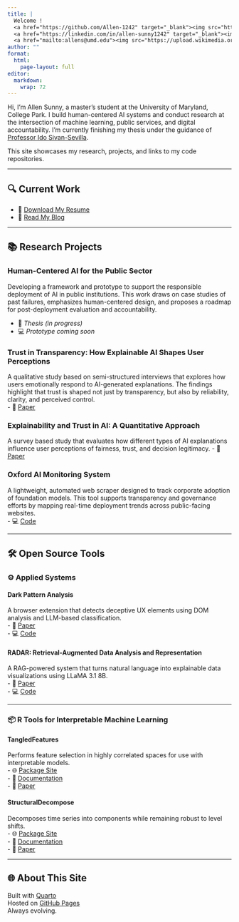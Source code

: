 ```yaml
---
title: |
  Welcome !  
  <a href="https://github.com/Allen-1242" target="_blank"><img src="https://github.githubassets.com/favicons/favicon.svg" height="20" alt="GitHub"/></a> 
  <a href="https://linkedin.com/in/allen-sunny1242" target="_blank"><img src="https://cdn-icons-png.flaticon.com/512/174/174857.png" height="20" alt="LinkedIn"/></a> 
  <a href="mailto:allens@umd.edu"><img src="https://upload.wikimedia.org/wikipedia/commons/4/4e/Mail_%28iOS%29.svg" height="20" alt="Email"/></a> 
author: ""
format:
  html:
    page-layout: full
editor: 
  markdown: 
    wrap: 72
---
```


Hi, I'm Allen Sunny, a master's student at the University of Maryland,
College Park. I build human-centered AI systems and conduct research at
the intersection of machine learning, public services, and digital
accountability. I'm currently finishing my thesis under the guidance of
[Professor Ido
Sivan-Sevilla](https://ischool.umd.edu/directory/ido-sivan-sevilla/).

This site showcases my research, projects, and links to my code
repositories.

------------------------------------------------------------------------

## 🔍 Current Work

-   📄 [Download My Resume](papers/Allen_Sunny_Resume.pdf)
-   📝 [Read My Blog](https://allensai.substack.com/)

------------------------------------------------------------------------

## 📚 Research Projects

### Human-Centered AI for the Public Sector

Developing a framework and prototype to support the responsible
deployment of AI in public institutions. This work draws on case studies
of past failures, emphasizes human-centered design, and proposes a
roadmap for post-deployment evaluation and accountability.

-   📄 *Thesis (in progress)*\
-   💻 *Prototype coming soon*

### Trust in Transparency: How Explainable AI Shapes User Perceptions

A qualitative study based on semi-structured interviews that explores
how users emotionally respond to AI-generated explanations. The findings
highlight that trust is shaped not just by transparency, but also by
reliability, clarity, and perceived control.\
- 📄 [Paper](https://arxiv.org/pdf/2510.04968)

### Explainability and Trust in AI: A Quantitative Approach

A survey based study that evaluates how different types of AI
explanations influence user perceptions of fairness, trust, and decision
legitimacy. - 📄
[Paper](papers/Explainability_Trust_Quantitative/)

### Oxford AI Monitoring System

A lightweight, automated web scraper designed to track corporate
adoption of foundation models. This tool supports transparency and
governance efforts by mapping real-time deployment trends across
public-facing websites.\
- 💻 [Code](https://github.com/Allen-1242/Oxford_AI_Monitoring)

------------------------------------------------------------------------

## 🛠️ Open Source Tools

### ⚙️ Applied Systems

#### **Dark Pattern Analysis**

A browser extension that detects deceptive UX elements using DOM
analysis and LLM-based classification.\
- 📄 [Paper](papers/CMSC_839__Checkpoint4.pdf)\
- 💻 [Code](https://github.com/Allen-1242/Dark_Patterns)

#### **RADAR: Retrieval-Augmented Data Analysis and Representation**

A RAG-powered system that turns natural language into explainable data
visualizations using LLaMA 3.1 8B.\
- 📄 [Paper](papers/INST760.pdf)\
- 💻 [Code](https://github.com/Allen-1242/Radar)

------------------------------------------------------------------------

### 📦 R Tools for Interpretable Machine Learning

#### **TangledFeatures**

Performs feature selection in highly correlated spaces for use with
interpretable models.\
- 🌐 [Package Site](https://allen-1242.github.io/TangledFeatures/)\
- 📄
[Documentation](https://cloud.r-project.org/web/packages/TangledFeatures/TangledFeatures.pdf)\
- 🧠 [Paper](papers/TangledFeatures.pdf)

#### **StructuralDecompose**

Decomposes time series into components while remaining robust to level
shifts.\
- 🌐 [Package Site](https://allen-1242.github.io/StructuralDecompose/)\
- 📄
[Documentation](https://cloud.r-project.org/web/packages/StructuralDecompose/StructuralDecompose.pdf)\
- 🧠 [Paper](https://arxiv.org/pdf/2510.04974)

------------------------------------------------------------------------

## 🌐 About This Site

Built with [Quarto](https://quarto.org)\
Hosted on [GitHub Pages](https://pages.github.com)\
Always evolving.
